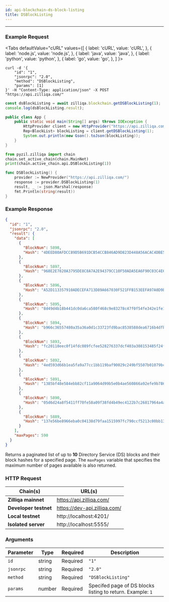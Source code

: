 ```yaml
---
id: api-blockchain-ds-block-listing
title: DSBlockListing
---
```


---
### Example Request



<Tabs
  defaultValue="cURL"
  values={[
    { label: 'cURL', value: 'cURL', },
    { label: 'node.js', value: 'node.js', },
    { label: 'java', value: 'java', },
    { label: 'python', value: 'python', },
    { label: 'go', value: 'go', },
  ]
}>

<TabItem value="cURL">

```shell
curl -d '{
    "id": "1",
    "jsonrpc": "2.0",
    "method": "DSBlockListing",
    "params": [1]
}' -H "Content-Type: application/json" -X POST "https://api.zilliqa.com/"
```
</TabItem>
<TabItem value="node.js">

```js
const dsBlockListing = await zilliqa.blockchain.getDSBlockListing(1);
console.log(dsBlockListing.result);
```
</TabItem>
<TabItem value="java">

```java
public class App {
    public static void main(String[] args) throws IOException {
        HttpProvider client = new HttpProvider("https://api.zilliqa.com/");
        Rep<BlockList> blockListing = client.getDSBlockListing(1);
        System.out.println(new Gson().toJson(blockListing));
    }
}
```
</TabItem>
<TabItem value="python">

```python
from pyzil.zilliqa import chain
chain.set_active_chain(chain.MainNet)
print(chain.active_chain.api.DSBlockListing(1))
```
</TabItem>

<TabItem value="go">

```go
func DSBlockListing() {
	provider := NewProvider("https://api.zilliqa.com/")
	response := provider.DSBlockListing(1)
	result, _ := json.Marshal(response)
	fmt.Println(string(result))
}
```
</TabItem>
</Tabs>


### Example Response

```json
{
  "id": "1",
  "jsonrpc": "2.0",
  "result": {
    "data": [
      {
        "BlockNum": 5898,
        "Hash": "4DEED80AFDCC89D5B691DCB54CCB846AD9D823D448A56ACAC4DBE5E1213244C7"
      },
      {
        "BlockNum": 5897,
        "Hash": "968E2E7820A3795DE8C8A7A2E94379CC10F50ADA5EA6F90C03C4E61E22EE83B5"
      },
      {
        "BlockNum": 5896,
        "Hash": "A52D113357910ADECEFA713D89A667030F521FFB153EEFA97A0D9E7E4AA5230B"
      },
      {
        "BlockNum": 5895,
        "Hash": "8d49d4b18b441dc0da6ca580f468c9e83278c47f0f54fe342e1fe1425c39044f"
      },
      {
        "BlockNum": 5894,
        "Hash": "b966c36557480a35a36a0d1c33723fd9bac8538588dea6716b4dfb2a05815458"
      },
      {
        "BlockNum": 5893,
        "Hash": "fc20118eec0f14fdc089fcfee528276337dcf403a308153485f24f2856998613"
      },
      {
        "BlockNum": 5892,
        "Hash": "4ed593d66b1ea5fa9a77cc1bb119baf90029c249bf5507b01079bc2fbf45aec7"
      },
      {
        "BlockNum": 5891,
        "Hash": "1385bf48e584ebb82cf11a9064d99b5e0b4ae560866a92efe9b78604e08fc821"
      },
      {
        "BlockNum": 5890,
        "Hash": "05d6d24a8f5411ff70fe58a09f38fd4b49ec4122b7c26817964a4a8b8a089c1f"
      },
      {
        "BlockNum": 5889,
        "Hash": "137e56be8966eba0c04138d79faa1515997fc790ccf5213c00bb13a3550cca39"
      }
    ],
    "maxPages": 590
  }
}
```

Returns a paginated list of up to **10** Directory Service (DS) blocks and their block hashes for a specified page. The `maxPages` variable that specifies the maximum number of pages available is also returned.

### HTTP Request

| Chain(s)              | URL(s)                       |
| --------------------- | ---------------------------- |
| **Zilliqa mainnet**   | https://api.zilliqa.com/     |
| **Developer testnet** | https://dev-api.zilliqa.com/ |
| **Local testnet**     | http://localhost:4201/       |
| **Isolated server**   | http://localhost:5555/       |

### Arguments

| Parameter | Type   | Required | Description                                                |
| --------- | ------ | -------- | ---------------------------------------------------------- |
| `id`      | string | Required | `"1"`                                                      |
| `jsonrpc` | string | Required | `"2.0"`                                                    |
| `method`  | string | Required | `"DSBlockListing"`                                         |
| `params`  | number | Required | Specifed page of DS blocks listing to return. Example: `1` |